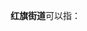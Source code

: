 '''红旗街道'''可以指：
{{PRC admin/disambig|13/01/04/008/000|15/07/82/002/000|21/02/11/015/000|21/11/02/004/000|21/12/02/001/000|21/12/04/001/000|21/13/02/009/000|22/01/04/007/000|22/02/11/071/000|22/03/82/006/000|22/06/02/004/000|23/01/10/007/000|23/04/03/002/000|23/05/06/001/000|23/27/01/003/000|32/12/02/050/000|41/06/03/001/000|44/09/02/001/000|61/01/11/003/000|61/02/02/002/000}}
{{disambig|cat=四字乡级行政区划消歧义}}